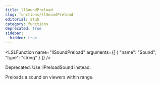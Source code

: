 ```yaml
---
title: llSoundPreload
slug: functions/llSoundPreload
editorial: stub
category: functions
deprecated: true
sidebar:
  hidden: true
---
```


<LSLFunction
	name="llSoundPreload"
	arguments={[
	{
		"name": "Sound",
		"type": "string"
	}
]}
/>

Deprecated: Use llPreloadSound instead.

Preloads a sound on viewers within range.
